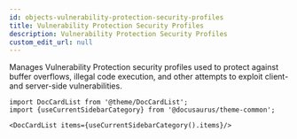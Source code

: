 ```yaml
---
id: objects-vulnerability-protection-security-profiles
title: Vulnerability Protection Security Profiles
description: Vulnerability Protection Security Profiles
custom_edit_url: null
---
```




Manages Vulnerability Protection security profiles used to protect against buffer overflows, illegal code execution, and other
attempts to exploit client- and server-side vulnerabilities.




```mdx-code-block
import DocCardList from '@theme/DocCardList';
import {useCurrentSidebarCategory} from '@docusaurus/theme-common';

<DocCardList items={useCurrentSidebarCategory().items}/>
```
      
